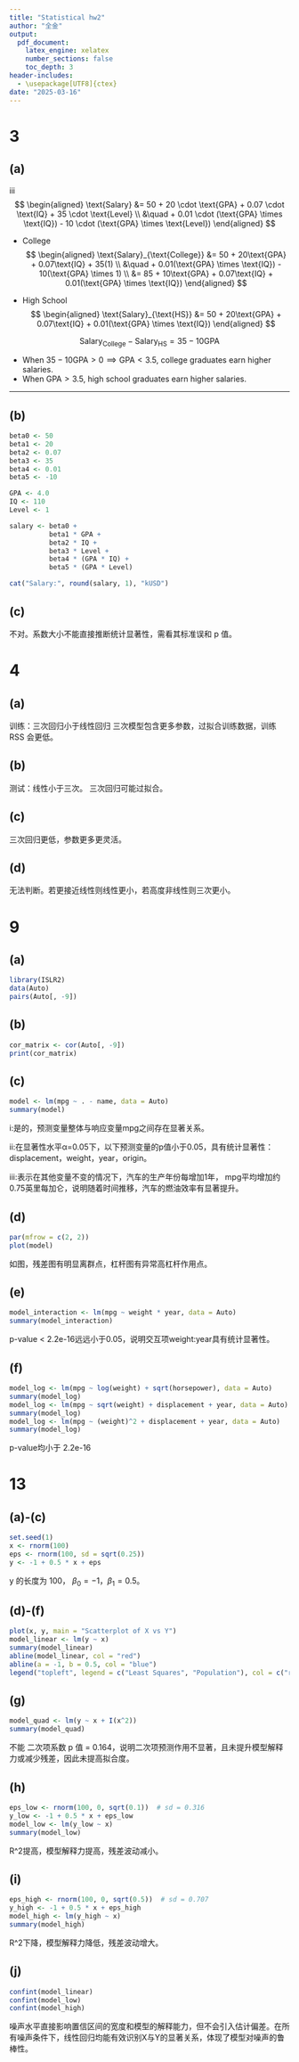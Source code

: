 ```yaml
---
title: "Statistical hw2"
author: "全金"
output: 
  pdf_document:
    latex_engine: xelatex
    number_sections: false
    toc_depth: 3
header-includes:
  - \usepackage[UTF8]{ctex}
date: "2025-03-16"
---
```


# 3

## (a)

iii
$$
\begin{aligned}
\text{Salary} &= 50 + 20 \cdot \text{GPA} + 0.07 \cdot \text{IQ} + 35 \cdot \text{Level} \\
&\quad + 0.01 \cdot (\text{GPA} \times \text{IQ}) - 10 \cdot (\text{GPA} \times \text{Level})
\end{aligned}
$$

- College
$$
\begin{aligned}
\text{Salary}_{\text{College}} &= 50 + 20\text{GPA} + 0.07\text{IQ} + 35(1) \\
&\quad + 0.01(\text{GPA} \times \text{IQ}) - 10(\text{GPA} \times 1) \\
&= 85 + 10\text{GPA} + 0.07\text{IQ} + 0.01(\text{GPA} \times \text{IQ})
\end{aligned}
$$

- High School
$$
\begin{aligned}
\text{Salary}_{\text{HS}} &= 50 + 20\text{GPA} + 0.07\text{IQ} + 0.01(\text{GPA} \times \text{IQ})
\end{aligned}
$$

$$
\text{Salary}_{\text{College}} - \text{Salary}_{\text{HS}} = 35 - 10\text{GPA}
$$

- When $35 - 10\text{GPA} > 0 \implies \text{GPA} < 3.5$, college graduates earn higher salaries.
- When $\text{GPA} > 3.5$, high school graduates earn higher salaries.


---

## (b)

```r
beta0 <- 50
beta1 <- 20
beta2 <- 0.07
beta3 <- 35
beta4 <- 0.01
beta5 <- -10

GPA <- 4.0
IQ <- 110
Level <- 1

salary <- beta0 + 
          beta1 * GPA + 
          beta2 * IQ + 
          beta3 * Level + 
          beta4 * (GPA * IQ) + 
          beta5 * (GPA * Level)

cat("Salary:", round(salary, 1), "kUSD")
```
## (c)
不对。系数大小不能直接推断统计显著性，需看其标准误和 p 值。

# 4

## (a)

训练：三次回归小于线性回归
三次模型包含更多参数，过拟合训练数据，训练 RSS 会更低。

## (b)

测试：线性小于三次。
三次回归可能过拟合。

## (c)

三次回归更低，参数更多更灵活。

## (d)

无法判断。若更接近线性则线性更小，若高度非线性则三次更小。

# 9

## (a)
```r

library(ISLR2)
data(Auto)
pairs(Auto[, -9])
```

## (b) 


```r

cor_matrix <- cor(Auto[, -9])
print(cor_matrix)
```

## (c)

```r
model <- lm(mpg ~ . - name, data = Auto)
summary(model)
```
i:是的，预测变量整体与响应变量mpg之间存在显著关系。


ii:在显著性水平α=0.05下，以下预测变量的p值小于0.05，具有统计显著性：
displacement，weight，year，origin。


iii:表示在其他变量不变的情况下，汽车的生产年份每增加1年，
mpg平均增加约0.75英里每加仑，说明随着时间推移，汽车的燃油效率有显著提升。
 


## (d) 

```r
par(mfrow = c(2, 2))
plot(model)
```
如图，残差图有明显离群点，杠杆图有异常高杠杆作用点。

## (e) 

```r
model_interaction <- lm(mpg ~ weight * year, data = Auto)
summary(model_interaction)
```
p-value < 2.2e-16远远小于0.05，说明交互项weight:year具有统计显著性。

## (f) 

```r
model_log <- lm(mpg ~ log(weight) + sqrt(horsepower), data = Auto)
summary(model_log)
model_log <- lm(mpg ~ sqrt(weight) + displacement + year, data = Auto)
summary(model_log)
model_log <- lm(mpg ~ (weight)^2 + displacement + year, data = Auto)
summary(model_log)
```
p-value均小于 2.2e-16

# 13

## (a)-(c)

```r
set.seed(1)
x <- rnorm(100)
eps <- rnorm(100, sd = sqrt(0.25))
y <- -1 + 0.5 * x + eps
```
y 的长度为 100， $\beta_0 = -1$，$\beta_1 = 0.5$。

## (d)-(f)

```r
plot(x, y, main = "Scatterplot of X vs Y")
model_linear <- lm(y ~ x)
summary(model_linear)
abline(model_linear, col = "red")
abline(a = -1, b = 0.5, col = "blue")
legend("topleft", legend = c("Least Squares", "Population"), col = c("red", "blue"), lty = 1)
```



## (g)

```r
model_quad <- lm(y ~ x + I(x^2))
summary(model_quad)
```
不能
二次项系数 p 值 = 0.164，说明二次项预测作用不显著，且未提升模型解释力或减少残差，因此未提高拟合度。


## (h)

```r
eps_low <- rnorm(100, 0, sqrt(0.1))  # sd = 0.316
y_low <- -1 + 0.5 * x + eps_low
model_low <- lm(y_low ~ x)
summary(model_low)
```
R^2提高，模型解释力提高，残差波动减小。

## (i)

```r
eps_high <- rnorm(100, 0, sqrt(0.5))  # sd = 0.707
y_high <- -1 + 0.5 * x + eps_high
model_high <- lm(y_high ~ x)
summary(model_high)
```
R^2下降，模型解释力降低，残差波动增大。


## (j)


```r
confint(model_linear)          
confint(model_low)      
confint(model_high)    
```
噪声水平直接影响置信区间的宽度和模型的解释能力，但不会引入估计偏差。在所有噪声条件下，线性回归均能有效识别X与Y的显著关系，体现了模型对噪声的鲁棒性。
